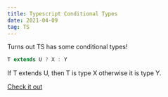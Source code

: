 ```yaml
---
title: Typescript Conditional Types
date: 2021-04-09
tag: TS
---
```


Turns out TS has some conditional types!

```ts
T extends U ? X : Y
```

If T extends U, then T is type X otherwise it is type Y.

[ Check it out ](https://www.typescriptlang.org/docs/handbook/release-notes/typescript-2-8.html#conditional-types)
